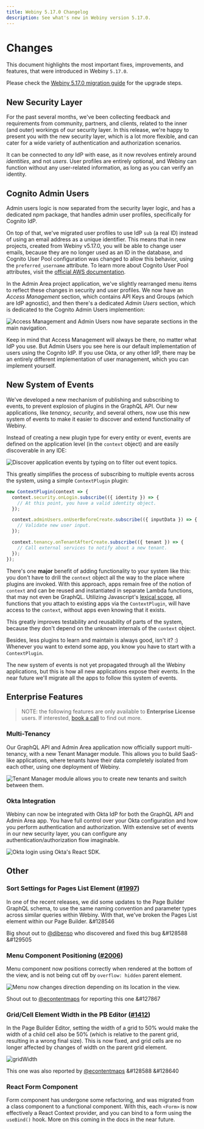 ```yaml
---
title: Webiny 5.17.0 Changelog
description: See what's new in Webiny version 5.17.0.
---
```



# Changes

This document highlights the most important fixes, improvements, and features, that were introduced in Webiny `5.17.0`.

<Alert type="info" title="How To Upgrade?">

Please check the [Webiny 5.17.0 migration guide](/docs/{version}/release-notes/5.17.0/upgrade-guide) for the upgrade steps.

</Alert>

## New Security Layer

For the past several months, we've been collecting feedback and requirements from community, partners, and clients, related to the inner (and outer) workings of our security layer. In this release, we're happy to present you with the new security layer, which is a lot more flexible, and can cater for a wide variety of authentication and authorization scenarios.

It can be connected to _any_ IdP with ease, as it now revolves entirely around _identities_, and not _users_. User profiles are entirely optional, and Webiny can function without any user-related information, as long as you can verify an identity.

## Cognito Admin Users

Admin users logic is now separated from the security layer logic, and has a dedicated npm package, that handles admin user profiles, specifically for Cognito IdP.

On top of that, we've migrated user profiles to use IdP `sub` (a real ID) instead of using an email address as a unique identifier. This means that in new projects, created from Webiny v5.17.0, you will be able to change user emails, because they are no longer used as an ID in the database, and Cognito User Pool configuration was changed to allow this behavior, using the `preferred_username` attribute. To learn more about Cognito User Pool attributes, visit the [official AWS documentation](https://docs.aws.amazon.com/cognito/latest/developerguide/user-pool-settings-attributes.html).

In the Admin Area project application, we've slightly rearranged menu items to reflect these changes in security and user profiles. We now have an _Access Management_ section, which contains API Keys and Groups (which are IdP agnostic), and then there's a dedicated _Admin Users_ section, which is dedicated to the Cognito Admin Users implemention:

![Access Management and Admin Users now have separate sections in the main navigation.](./assets/access-management.png)

Keep in mind that Access Management will always be there, no matter what IdP you use. But Admin Users you see here is our default implementation of users using the Cognito IdP. If you use Okta, or any other IdP, there may be an entirely different implementation of user management, which you can implement yourself.

## New System of Events

We've developed a new mechanism of publishing and subscribing to events, to prevent explosion of plugins in the GraphQL API. Our new applications, like _tenancy_, _security_, and several others, now use this new system of events to make it easier to discover and extend functionality of Webiny.

Instead of creating a new plugin type for every entity or event, events are defined on the application level (in the `context` object) and are easily discoverable in any IDE:

![Discover application events by typing on to filter out event topics.](./assets/events-autocomplete.png)

This greatly simplifies the process of subscribing to multiple events across the system, using a simple `ContextPlugin` plugin:

```ts Add functionality across the board with a single plugin.
new ContextPlugin(context => {
  context.security.onLogin.subscribe(({ identity }) => {
    // At this point, you have a valid identity object.
  });

  context.adminUsers.onUserBeforeCreate.subscribe(({ inputData }) => {
    // Validate new user input.
  });

  context.tenancy.onTenantAfterCreate.subscribe(({ tenant }) => {
    // Call external services to notify about a new tenant.
  });
});
```

<Alert type="info" title="Why this change?">

There's one **major** benefit of adding functionality to your system like this: you don't have to drill the `context` object all the way to the place where plugins are invoked. With this approach, apps remain free of the notion of `context` and can be reused and instantiated in separate Lambda functions, that may not even be GraphQL. Utilizing Javascript's [lexical scope](https://developer.mozilla.org/en-US/docs/Web/JavaScript/Closures), all functions that you attach to existing apps via the `ContextPlugin`, will have access to the `context`, without apps even knowing that it exists.

This greatly improves testability and reusability of parts of the system, because they don't depend on the unknown internals of the `context` object.

Besides, less plugins to learn and maintain is always good, isn't it? :) Whenever you want to extend some app, you know you have to start with a `ContextPlugin`.

</Alert>

The new system of events is not yet propagated through all the Webiny applications, but this is how all new applications expose their events. In the near future we'll migrate all the apps to follow this system of events.

## Enterprise Features

> NOTE: the following features are only available to **Enterprise License** users. If interested, [book a call](https://www.webiny.com/call/demo) to find out more.

### Multi-Tenancy

Our GraphQL API and Admin Area application now officially support multi-tenancy, with a new Tenant Manager module. This allows you to build SaaS-like applications, where tenants have their data completely isolated from each other, using one deployment of Webiny.

![Tenant Manager module allows you to create new tenants and switch between them.](./assets/tenant-manager.png)

### Okta Integration

Webiny can now be integrated with Okta IdP for both the GraphQL API and Admin Area app. You have full control over your Okta configuration and how you perform authentication and authorization. With extensive set of events in our new security layer, you can configure any authentication/authorization flow imaginable.

![Okta login using Okta's React SDK.](./assets/okta-login.png)

## Other

### Sort Settings for Pages List Element ([#1997](https://github.com/webiny/webiny-js/pull/1997))

In one of the recent releases, we did some updates to the Page Builder GraphQL schema, to use the same naming convention and parameter types across similar queries within Webiny. With that, we've broken the Pages List element within our Page Builder. &#128546

Big shout out to [@dibenso](https://github.com/dibenso) who discovered and fixed this bug &#128588 &#129505

### Menu Component Positioning ([#2006](https://github.com/webiny/webiny-js/pull/2006))

Menu component now positions correctly when rendered at the bottom of the view, and is not being cut off by `overflow: hidden` parent element.

![Menu now changes direction depending on its location in the view.](./assets/revisions-menu.png)

Shout out to [@econtentmaps](https://github.com/econtentmaps) for reporting this one &#127867

### Grid/Cell Element Width in the PB Editor ([#1412](https://github.com/webiny/webiny-js/issues/1412))

In the Page Builder Editor, setting the width of a grid to 50% would make the width of a child cell also be 50% (which is relative to the parent grid, resulting in a wrong final size). This is now fixed, and grid cells are no longer affected by changes of width on the parent grid element.

![gridWidth](./assets/grid-witdh.gif)

This one was also reported by [@econtentmaps](https://github.com/econtentmaps) &#128588 &#128640

### React Form Component

Form component has undergone some refactoring, and was migrated from a class component to a functional component. With this, each `<Form>` is now effectively a React Context provider, and you can bind to a form using the `useBind()` hook. More on this coming in the docs in the near future.

